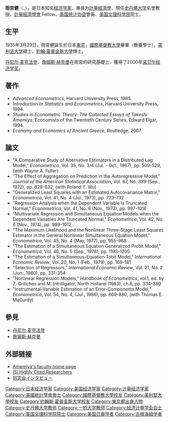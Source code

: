 {{Infobox scientist
|name              = 雨宮健<br><small>雨宮 健（あめみや たけし）</small>
|image             = Replace this image male.svg <!-- only free-content images are allowed for depicting living people - see [[WP:NONFREE|WP:NONFREE]] -->
|image_size        = 
|caption           = 
|birth_date        = {{birth date and age|1935|03|29|mf=y}}
|birth_place       = [[大日本帝國|大日本帝國]][[東京府|東京府]]
|death_date        = 
|death_place       = 
|nationality       = {{JPN}}
|ethnicity         = 
|fields            = [[計量經濟學|計量經濟學]]
|workplaces        = [[史丹佛大學|史丹佛大學]]
|alma_mater        = [[國際基督教大學|國際基督教大學]]<br />[[美利坚大学|美利坚大学]]<br />[[約翰·霍普金斯大學|約翰·霍普金斯大學]]
|doctoral_advisor  = 
|doctoral_students = 
|known_for         = 
|awards            = U.S. Scientist Award, Alexander von Humboldt Foundation, 1988
|religion          =
|signature         =  <!--(filename only)-->
|footnotes         = 
}}
{{japanese|japanese=雨宮 健|kana=あめみや たけし|romaji=Amemiya Takeshi}}

'''雨宮健'''（{{jpn|j=雨宮 健|hg=あめみや たけし|rm=Amemiya Takeshi|f=h}}，{{bd|1935年|3月29日}}），是日本知名[[经济学家|经济学家]]，專長为[[計量經濟學|計量經濟學]]，現任[[史丹佛大学|史丹佛大学]]名誉教授。[[計量經濟學會|計量經濟學會]] Fellow、[[美国统计协会|美国统计协会]]會員、[[美国文理科学院|美国文理科学院]]院士。

==生平==
1935年3月29日，雨宮健誕生於日本[[東京|東京]]，[[國際基督教大學|國際基督教大學]]畢業（教養學士）。[[美利坚大学|美利坚大学]]碩士，[[約翰·霍普金斯大學|約翰·霍普金斯大學]]博士。

[[丹尼尔·麦克法登|丹尼尔·麦克法登]]、[[詹姆斯·赫克曼|詹姆斯·赫克曼]]在雨宮的研究基礎上，獲得了2000年[[诺贝尔经济学奖|诺贝尔经济学奖]]。

==著作==
*''Advanced Econometrics'', Harvard University Press, 1985.
*''Introduction to Statistics and Econometrics'', Harvard University Press, 1994.
*''Studies in Econometric Theory: The Collected Essays of Takeshi Amemiya'', Economists of the Twentieth Century Series, Edward Elgar, 1994.
*''Economy and Economics of Ancient Greece'', Routledge, 2007.

==論文==
*"A Comparative Study of Alternative Estimators in a Distributed Lag Model," ''Econometrica'', Vol. 35, No. 3/4 (Jul. - Oct., 1967), pp. 509-529, (with Wayne A. Fuller)
*"The Effect of Aggregation on Prediction in the Autoregressive Model," ''Journal of the American Statistical Association'', Vol. 67, No. 339 (Sep., 1972), pp. 628-632, (with Roland Y. Wu)
*"Generalized Least Squares with an Estimated Autocovariance Matrix," ''Econometrica'', Vol. 41, No. 4 (Jul., 1973), pp. 723-732 
*"Regression Analysis when the Dependent Variable Is Truncated Normal," ''Econometrica'', Vol. 41, No. 6 (Nov., 1973), pp. 997-1016
*"Multivariate Regression and Simultaneous Equation Models when the Dependent Variables Are Truncated Normal," ''Econometrica'', Vol. 42, No. 6 (Nov., 1974), pp. 999-1012 
*"The Maximum Likelihood and the Nonlinear Three-Stage Least Squares Estimator in the General Nonlinear Simultaneous Equation Model," ''Econometrica'', Vol. 45, No. 4 (May, 1977), pp. 955-968 
*"The Estimation of a Simultaneous Equation Generalized Probit Model," ''Econometrica'', Vol. 46, No. 5 (Sep., 1978), pp. 1193-1205
*"The Estimation of a Simultaneous-Equation Tobit Model," ''International Economic Review'', Vol. 20, No. 1 (Feb., 1979), pp. 169-181
*"Selection of Regressors," ''International Economic Review'', Vol. 21, No. 2 (Jun., 1980), pp. 331-354
*"Nonlinear Regression Models," ''Handbook of Econometrics'', vol.1, ed. by Z. Griliches and M. Intrilligator, North Holland (1983), ch.6, pp. 334-389
*"Instrumental-Variable Estimation of an Error-Components Model," ''Econometrica'', Vol. 54, No. 4, (Jul., 1986), pp. 869-880, (with Thomas E. MaCurdy)

==參見==
*[[丹尼尔·麦克法登|丹尼尔·麦克法登]]
*[[詹姆斯·赫克曼|詹姆斯·赫克曼]]

==外部链接==
* [https://web.archive.org/web/20090330111439/http://economics.stanford.edu/faculty/amemiya Amemiya's faculty home page]
* [https://web.archive.org/web/20070926212240/http://hcr3.isiknowledge.com/author.cgi?&link1=Browse&link2=Results&id=3815 ISI Highly Cited Researchers]
* [https://web.archive.org/web/20130703120426/http://www.icualumni.com/interview/guest01.html 同窓会インタビュー]

{{Authority control}}
{{DEFAULTSORT:Amemiya, Takeshi}}
[[Category:日本经济学家|Category:日本经济学家]]
[[Category:美国经济学家|Category:美国经济学家]]
[[Category:计量经济学家|Category:计量经济学家]]
[[Category:美國統計學會會士|Category:美國統計學會會士]]
[[Category:國際基督教大學校友|Category:國際基督教大學校友]]
[[Category:美利堅大學校友|Category:美利堅大學校友]]
[[Category:约翰斯·霍普金斯大学校友|Category:约翰斯·霍普金斯大学校友]]
[[Category:東京都出身人物|Category:東京都出身人物]]
[[Category:史丹佛大学教师|Category:史丹佛大学教师]]
[[Category:一桥大学教师|Category:一桥大学教师]]
[[Category:经济计量学会会士|Category:经济计量学会会士]]
[[Category:美国文理科学院院士|Category:美国文理科学院院士]]
[[Category:美国日裔学者|Category:美国日裔学者]]
[[Category:古根海姆学者|Category:古根海姆学者]]